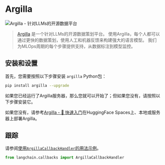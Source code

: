 # Argilla

![Argilla - 针对LLMs的开源数据平台](https://argilla.io/og.png)

>[Argilla](https://argilla.io/) 是一个针对LLMs的开源数据策划平台。
> 使用Argilla，每个人都可以通过更快的数据策划，使用人工和机器反馈来构建强大的语言模型。
> 我们为MLOps周期的每个步骤提供支持，从数据标注到模型监控。

## 安装和设置

首先，您需要按照以下步骤安装 `argilla` Python包：

```bash
pip install argilla --upgrade
```

如果您已经运行了Argilla服务器，那么您就可以开始了；但如果您没有，请按照以下步骤安装它。

如果您没有，请参考[Argilla - 🚀 快速入门](https://docs.argilla.io/en/latest/getting_started/quickstart.html#Running-Argilla-Quickstart)在HuggingFace Spaces上、本地或服务器上部署Argilla。

## 跟踪

请参阅[使用`ArgillaCallbackHandler`的用法示例](/docs/modules/callbacks/integrations/argilla.html)。

```python
from langchain.callbacks import ArgillaCallbackHandler
```
